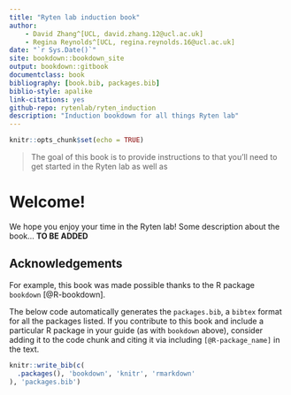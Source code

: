 ```yaml
--- 
title: "Ryten lab induction book"
author: 
    - David Zhang^[UCL, david.zhang.12@ucl.ac.uk]
    - Regina Reynolds^[UCL, regina.reynolds.16@ucl.ac.uk]
date: "`r Sys.Date()`"
site: bookdown::bookdown_site
output: bookdown::gitbook
documentclass: book
bibliography: [book.bib, packages.bib]
biblio-style: apalike
link-citations: yes
github-repo: rytenlab/ryten_induction
description: "Induction bookdown for all things Ryten lab"
---
```


```r
knitr::opts_chunk$set(echo = TRUE)
```

> The goal of this book is to provide instructions to that you'll need to get started in the Ryten lab as well as 

# Welcome!

We hope you enjoy your time in the Ryten lab! Some description about the book... **TO BE ADDED**

## Acknowledgements

For example, this book was made possible thanks to the R package `bookdown` [@R-bookdown].

The below code automatically generates the `packages.bib`, a `bibtex` format for all the packages listed. If you contribute to this book and include a particular R package in your guide (as with `bookdown` above), consider adding it to the code chunk and citing it via including `[@R-package_name]` in the text.

```r
knitr::write_bib(c(
  .packages(), 'bookdown', 'knitr', 'rmarkdown'
), 'packages.bib')
```

